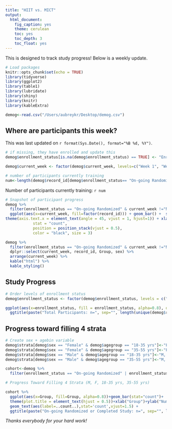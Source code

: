 ```yaml
---
title: "HIIT vs. MICT"
output: 
  html_document:
    fig_caption: yes
    theme: cerulean
    toc: yes
    toc_depth: 3
    toc_float: yes
---
```

This is designed to track study progress! Below is a weekly update.

```r
# Load packages
knitr::opts_chunk$set(echo = TRUE)
library(tidyverse)
library(ggplot2)
library(table1)
library(lubridate)
library(shiny)
library(knitr)
library(kableExtra)
```


```r
demog<-read.csv("/Users/aubreykr/Desktop/demog.csv")
```

## Where are participants this week?

This was last updated on `r format(Sys.Date(), format="%B %d, %Y")`.

```r

# if missing, they have enrolled and update this
demog$enrollment_status[is.na(demog$enrollment_status) == TRUE] <- "Enrolled (not screened yet)"

demog$current_week <- factor(demog$current_week, levels=c("Week 1", "Week 2", "Week 3", "Week 4", "Week 5", "Week 6", "Week 7", "Week 8", "Week 9", "Week 10", "Week 11", "Week 12", "Week 13", "Week 14", "Week 15", "Week 16", "Week 17", "Week 18", "Beyond Week 18?"))

# number of participants currently training
num<-length(demog$record_id[demog$enrollment_status== "On-going Randomized" & demog$current_week !="Not Training Yet"])
```

Number of participants currently training: `r num`

```r
# Snapshot of participant progress
demog %>% 
  filter(enrollment_status == "On-going Randomized" & current_week !="Not Training Yet") %>% 
  ggplot(aes(x=current_week, fill=factor(record_id))) + geom_bar() +  scale_x_discrete(drop = FALSE) + theme_bw()+
theme(axis.text.x = element_text(angle = 45, vjust = 1, hjust=1)) + xlab(paste0("Plot Last Updated:", sep=" ", Sys.Date())) + ggtitle("Who is currently training?") +   labs(fill = "Record ID") + theme(plot.title = element_text(hjust = 0.5))+ scale_y_continuous(breaks = seq(0, 30, 2)) + geom_text(aes(label = record_id, y = ..count..), 
            stat = "count", 
            position = position_stack(vjust = 0.5), 
            color = "black", size = 3)

demog %>% 
  filter(enrollment_status == "On-going Randomized" & current_week !="Not Training Yet") %>%  
  dplyr::select(current_week, record_id, Group, sex) %>% 
  arrange(current_week) %>% 
  kable("html") %>% 
  kable_styling()
```

## Study Progress
```r
# Order levels of enrollment status
demog$enrollment_status <- factor(demog$enrollment_status, levels = c("Enrolled (not screened yet)", "Screen failed", "Lost to Follow-Up", "On-going Randomized", "Withdrawn", "Completed"))

ggplot(aes(x=enrollment_status, fill = enrollment_status, alpha=0.8), data=demog)+geom_bar(stat="count")+
  ggtitle(paste("Total Participants: n=", sep="", length(unique(demog$record_id)))) + theme(plot.title = element_text(hjust = 0.5))+xlab("Participant Status")+ylab("Number")+scale_fill_discrete(name = "Group")+theme(axis.text.x = element_text(angle = 45, vjust = 1, hjust=1))+theme(legend.position = "none")+scale_y_continuous(limits=c(0,25), breaks=c(0,2,4,6,8,10,12,14,16,18,20,22,24))+ geom_text(aes(label=..count..),stat='count',vjust=1.5)
```

## Progress toward filling 4 strata
```r

# Create sex + agebin variable
demog$strata[demog$sex == "Female" & demog$agegroup == "18-35 yrs"]<-"F, 18-35"
demog$strata[demog$sex == "Female" & demog$agegroup == "35-55 yrs"]<-"F, 35-55"
demog$strata[demog$sex == "Male" & demog$agegroup == "18-35 yrs"]<-"M, 18-35"
demog$strata[demog$sex == "Male" & demog$agegroup == "35-55 yrs"]<-"M, 35-55"

cohort<-demog %>% 
  filter(enrollment_status == "On-going Randomized" | enrollment_status == "Completed")

# Progress Toward Filling 4 Strata (M, F, 18-35 yrs, 35-55 yrs)

cohort %>% 
  ggplot(aes(x=Group, fill=Group, alpha=0.8))+geom_bar(stat="count")+
  theme(plot.title = element_text(hjust = 0.5))+xlab("Group")+ylab("Number")+scale_fill_discrete(name = "Group")+facet_wrap(~strata)+
  geom_text(aes(label=..count..),stat='count',vjust=1.5) + 
  ggtitle(paste("On-going Randomized or Completed Study: n=", sep="", length(unique(cohort$record_id)))) + guides(alpha = "none")

```

*Thanks everybody for your hard work!*



